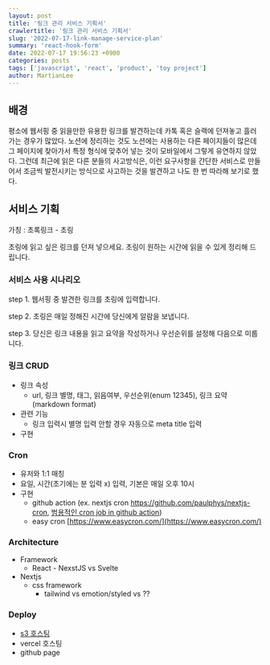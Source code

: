 ```yaml
---
layout: post
title: '링크 관리 서비스 기획서'
crawlertitle: '링크 관리 서비스 기획서'
slug: '2022-07-17-link-manage-service-plan'
summary: 'react-hook-form'
date: 2022-07-17 19:56:23 +0900
categories: posts
tags: ['javascript', 'react', 'product', 'toy project']
author: MartianLee
---
```


## 배경

평소에 웹서핑 중 읽을만한 유용한 링크를 발견하는데 카톡 혹은 슬랙에 던져놓고 흘러가는 경우가 많았다. 노션에 정리하는 것도 노션에는 사용하는 다른 페이지들이 많은데 그 페이지에 찾아가서 특정 형식에 맞추어 넣는 것이 모바일에서 그렇게 유연하지 않았다. 그런데 최근에 읽은 다른 분들의 사고방식은, 이런 요구사항을 간단한 서비스로 만들어서 조금씩 발전시키는 방식으로 사고하는 것을 발견하고 나도 한 번 따라해 보기로 했다.

## 서비스 기획

가칭 : 초록링크 - 초링

초링에 읽고 싶은 링크를 던져 넣으세요. 초링이 원하는 시간에 읽을 수 있게 정리해 드립니다.

### 서비스 사용 시나리오

step 1. 웹서핑 중 발견한 링크를 초링에 입력합니다.

step 2. 초링은 매일 정해진 시간에 당신에게 알람을 보냅니다.

step 3. 당신은 링크 내용을 읽고 요약을 작성하거나 우선순위를 설정해 다음으로 미룹니다.

### 링크 CRUD

- 링크 속성
  - url, 링크 별명, 태그, 읽음여부, 우선순위(enum 12345), 링크 요약(markdown format)
- 관련 기능
  - 링크 입력시 별명 입력 안할 경우 자동으로 meta title 입력
- 구현

### Cron

- 유저와 1:1 매칭
- 요일, 시간(초기에는 분 입력 x) 입력, 기본은 매일 오후 10시
- 구현
  - github action (ex. nextjs cron https://github.com/paulphys/nextjs-cron, [범용적인 cron job in github action](https://yceffort.kr/2020/07/cron-job-with-github-actions))
  - easy cron [https://www.easycron.com/](https://www.easycron.com/)

### Architecture

- Framework
  - React - NexstJS vs Svelte
- Nextjs
  - css framework
    - tailwind vs emotion/styled vs ??

### Deploy

- [s3 호스팅](https://dev.to/parmentierchristophe/how-to-deploy-static-next-js-to-aws-s3-1d4f)
- vercel 호스팅
- github page

